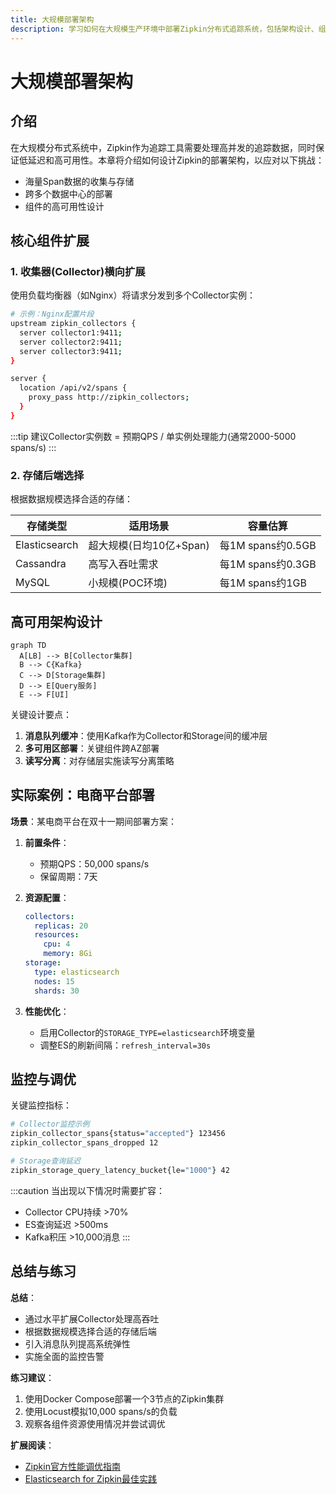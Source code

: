 ```yaml
---
title: 大规模部署架构
description: 学习如何在大规模生产环境中部署Zipkin分布式追踪系统，包括架构设计、组件扩展和性能优化策略。
---
```


# 大规模部署架构

## 介绍

在大规模分布式系统中，Zipkin作为追踪工具需要处理高并发的追踪数据，同时保证低延迟和高可用性。本章将介绍如何设计Zipkin的部署架构，以应对以下挑战：
- 海量Span数据的收集与存储
- 跨多个数据中心的部署
- 组件的高可用性设计

## 核心组件扩展

### 1. 收集器(Collector)横向扩展

使用负载均衡器（如Nginx）将请求分发到多个Collector实例：

```bash
# 示例：Nginx配置片段
upstream zipkin_collectors {
  server collector1:9411;
  server collector2:9411;
  server collector3:9411;
}

server {
  location /api/v2/spans {
    proxy_pass http://zipkin_collectors;
  }
}
```

:::tip
建议Collector实例数 = 预期QPS / 单实例处理能力(通常2000-5000 spans/s)
:::

### 2. 存储后端选择

根据数据规模选择合适的存储：

| 存储类型       | 适用场景                  | 容量估算             |
|----------------|-------------------------|---------------------|
| Elasticsearch  | 超大规模(日均10亿+Span)  | 每1M spans约0.5GB   |
| Cassandra      | 高写入吞吐需求           | 每1M spans约0.3GB   |
| MySQL          | 小规模(POC环境)          | 每1M spans约1GB     |

## 高可用架构设计

```mermaid
graph TD
  A[LB] --> B[Collector集群]
  B --> C{Kafka}
  C --> D[Storage集群]
  D --> E[Query服务]
  E --> F[UI]
```

关键设计要点：
1. **消息队列缓冲**：使用Kafka作为Collector和Storage间的缓冲层
2. **多可用区部署**：关键组件跨AZ部署
3. **读写分离**：对存储层实施读写分离策略

## 实际案例：电商平台部署

**场景**：某电商平台在双十一期间部署方案：

1. **前置条件**：
   - 预期QPS：50,000 spans/s
   - 保留周期：7天

2. **资源配置**：
   ```yaml
   collectors:
     replicas: 20
     resources:
       cpu: 4
       memory: 8Gi
   storage:
     type: elasticsearch
     nodes: 15
     shards: 30
   ```

3. **性能优化**：
   - 启用Collector的`STORAGE_TYPE=elasticsearch`环境变量
   - 调整ES的刷新间隔：`refresh_interval=30s`

## 监控与调优

关键监控指标：

```bash
# Collector监控示例
zipkin_collector_spans{status="accepted"} 123456
zipkin_collector_spans_dropped 12

# Storage查询延迟
zipkin_storage_query_latency_bucket{le="1000"} 42
```

:::caution
当出现以下情况时需要扩容：
- Collector CPU持续 >70%
- ES查询延迟 >500ms
- Kafka积压 >10,000消息
:::

## 总结与练习

**总结**：
- 通过水平扩展Collector处理高吞吐
- 根据数据规模选择合适的存储后端
- 引入消息队列提高系统弹性
- 实施全面的监控告警

**练习建议**：
1. 使用Docker Compose部署一个3节点的Zipkin集群
2. 使用Locust模拟10,000 spans/s的负载
3. 观察各组件资源使用情况并尝试调优

**扩展阅读**：
- [Zipkin官方性能调优指南](https://zipkin.io/pages/performance.html)
- [Elasticsearch for Zipkin最佳实践](https://www.elastic.co/blog/...)